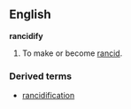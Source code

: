 ==English==

{{en-verb|rancidifies|rancidifying|rancidified}}
'''rancidify'''

# To make or become [[rancid]].

===Derived terms===
*[[rancidification]]